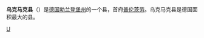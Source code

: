 {{Distinguish|乌克马克}}
{{noteTA|G1=德国地名|G2=Landkreis|G3=单位}}

{{Unreferenced|time=2018-09-04T06:18:05+00:00}}
{{德国县级行政单位
| 县徽图 = Image:DEU Landkreis Uckermark COA.svg
| 在德国内的位置图 = Image:Lage des Landkreises Uckermark in Deutschland.png
| 所属联邦州 = 勃兰登堡州
| 所属行政区 = 
| 首府 = 普伦茨劳
| 面积 = 3076.93
| 人口 = 121,014
| 统计时间 = 2015年12月31日
| 人口密度 = 39
| 汽车牌号 = UM, ANG, PZ, SDT, TP
| 下设城镇 = 7个市、27个镇
| 政府地址 = Karl-Marx-Straße 1<br />17291 Prenzlau
| 政府网站 = www.uckermark.de
| 在州内的位置图 = Image:Brandenburg um.png
|}}

'''乌克马克县'''（{{lang-de|Landkreis Uckermark}}）是[[德国|德国]][[勃兰登堡州|勃兰登堡州]]的一个县，首府[[普伦茨劳|普伦茨劳]]。乌克马克县是德国面积最大的县。

{{勃兰登堡州行政区划}}

{{Authority control}}
[[Category:勃兰登堡州的县|U]]